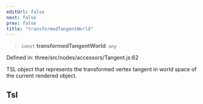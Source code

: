 ```yaml
---
editUrl: false
next: false
prev: false
title: "transformedTangentWorld"
---
```


> `const` **transformedTangentWorld**: `any`

Defined in: three/src/nodes/accessors/Tangent.js:62

TSL object that represents the transformed vertex tangent in world space of the current rendered object.

## Tsl
